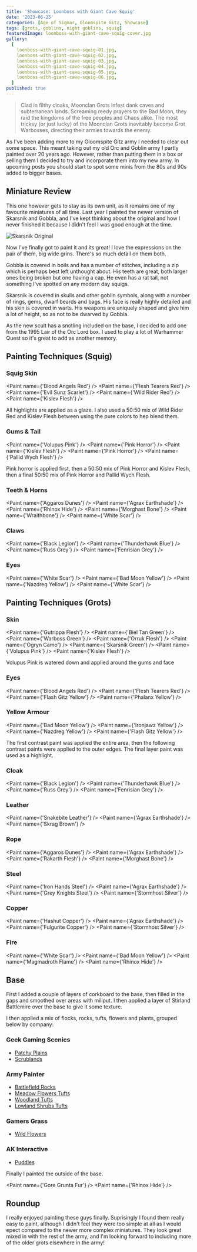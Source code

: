 ```yaml
---
title: 'Showcase: Loonboss with Giant Cave Squig'
date: '2023-06-25'
categories: [Age of Sigmar, Gloomspite Gitz, Showcase]
tags: [grots, goblins, night goblins, squig]
featuredImage: loonboss-with-giant-cave-squig-cover.jpg
gallery:
  [
    loonboss-with-giant-cave-squig-01.jpg,
    loonboss-with-giant-cave-squig-02.jpg,
    loonboss-with-giant-cave-squig-03.jpg,
    loonboss-with-giant-cave-squig-04.jpg,
    loonboss-with-giant-cave-squig-05.jpg,
    loonboss-with-giant-cave-squig-06.jpg,
  ]
published: true
---
```



> Clad in filthy cloaks, Moonclan Grots infest dank caves and subterranean lands. Screaming reedy prayers to the
> Bad Moon, they raid the kingdoms of the free peoples and Chaos alike. The most tricksy (or just lucky) of the
> Moonclan Grots inevitably become Grot Warbosses, directing their armies towards the enemy.

As I've been adding more to my Gloomspite Gitz army I needed to clear out some space. This meant taking out my old
Orc and Goblin army I partly painted over 20 years ago. However, rather than putting them in a box or selling them I
decided to try and incorporate them into my new army. In upcoming posts you should start to spot some minis from
the 80s and 90s added to bigger bases.

## Miniature Review

This one however gets to stay as its own unit, as it remains one of my favourite miniatures of all time.
Last year I painted the newer version of Skarsnik and Gobbla, and I've kept thinking about the original and how
I never finished it because I didn't feel I was good enough at the time.

![Skarsnik Original](./skarsnik-original.jpg)

Now I've finally got to paint it and its great! I love the expressions on the pair of them, big wide grins. There's
so much detail on them both.

Gobbla is covered in boils and has a number of stitches, including a zip which is perhaps best left unthought about.
His teeth are great, both larger ones being broken but one having a cap. He even has a rat tail, not something I've
spotted on any modern day squigs.

Skarsnik is covered in skulls and other goblin symbols, along with a number of rings, gems, dwarf beards and bags.
His face is really highly detailed and his skin is covered in warts. His weapons are uniquely shaped and give him a
lot of height, so as not to be dwarved by Gobbla.

As the new scult has a snotling included on the base, I decided to add one from the 1995 Lair of the Orc Lord box.
I used to play a lot of Warhammer Quest so it's great to add as another memory.

## Painting Techniques (Squig)

### Squig Skin

<Paint name={'Blood Angels Red'} />
<Paint name={'Flesh Tearers Red'} />
<Paint name={'Evil Sunz Scarlet'} />
<Paint name={'Wild Rider Red'} />
<Paint name={'Kislev Flesh'} />

All highlights are applied as a glaze. I also used a 50:50 mix of Wild Rider Red and Kislev Flesh between using the
pure colors to hep blend them.

### Gums & Tail

<Paint name={'Volupus Pink'} />
<Paint name={'Pink Horror'} />
<Paint name={'Kislev Flesh'} />
<Paint name={'Pink Horror'} />
<Paint name={'Pallid Wych Flesh'} />

Pink horror is applied first, then a 50:50 mix of Pink Horror and Kislev Flesh, then a final 50:50 mix of
Pink Horror and Pallid Wych Flesh.

### Teeth & Horns

<Paint name={'Aggaros Dunes'} />
<Paint name={'Agrax Earthshade'} />
<Paint name={'Rhinox Hide'} />
<Paint name={'Morghast Bone'} />
<Paint name={'Wraithbone'} />
<Paint name={'White Scar'} />

### Claws

<Paint name={'Black Legion'} />
<Paint name={'Thunderhawk Blue'} />
<Paint name={'Russ Grey'} />
<Paint name={'Fenrisian Grey'} />

### Eyes

<Paint name={'White Scar'} />
<Paint name={'Bad Moon Yellow'} />
<Paint name={'Nazdreg Yellow'} />
<Paint name={'White Scar'} />

## Painting Techniques (Grots)

### Skin

<Paint name={'Gutrippa Flesh'} />
<Paint name={'Biel Tan Green'} />
<Paint name={'Warboss Green'} />
<Paint name={'Orruk Flesh'} />
<Paint name={'Ogryn Camo'} />
<Paint name={'Skarsnik Green'} />
<Paint name={'Volupus Pink'} />
<Paint name={'Kislev Flesh'} />

Volupus Pink is watered down and applied around the gums and face

### Eyes

<Paint name={'Blood Angels Red'} />
<Paint name={'Flesh Tearers Red'} />
<Paint name={'Flash Gitz Yellow'} />
<Paint name={'Phalanx Yellow'} />

### Yellow Armour

<Paint name={'Bad Moon Yellow'} />
<Paint name={'Ironjawz Yellow'} />
<Paint name={'Nazdreg Yellow'} />
<Paint name={'Flash Gitz Yellow'} />

The first contrast paint was applied the entire area, then the following contrast paints were applied to the outer
edges. The final layer paint was used as a highlight.

### Cloak

<Paint name={'Black Legion'} />
<Paint name={'Thunderhawk Blue'} />
<Paint name={'Russ Grey'} />
<Paint name={'Fenrisian Grey'} />

### Leather

<Paint name={'Snakebite Leather'} />
<Paint name={'Agrax Earthshade'} />
<Paint name={'Skrag Brown'} />

### Rope

<Paint name={'Aggaros Dunes'} />
<Paint name={'Agrax Earthshade'} />
<Paint name={'Rakarth Flesh'} />
<Paint name={'Morghast Bone'} />

### Steel

<Paint name={'Iron Hands Steel'} />
<Paint name={'Agrax Earthshade'} />
<Paint name={'Grey Knights Steel'} />
<Paint name={'Stormhost Silver'} />

### Copper

<Paint name={'Hashut Copper'} />
<Paint name={'Agrax Earthshade'} />
<Paint name={'Fulgurite Copper'} />
<Paint name={'Stormhost Silver'} />

### Fire

<Paint name={'White Scar'} />
<Paint name={'Bad Moon Yellow'} />
<Paint name={'Magmadroth Flame'} />
<Paint name={'Rhinox Hide'} />

## Base

First I added a couple of layers of corkboard to the base, then filled in the gaps and smoothed over areas with
miliput. I then applied a layer of Stirland Battlemire over the base to give it some texture.

I then applied a mix of flocks, rocks, tufts, flowers and plants, grouped below by company:

### Geek Gaming Scenics

- [Patchy Plains](https://www.geekgamingscenics.com/collections/base-ready-range/products/lukes-aps-base-ready-patchy-plains)
- [Scrublands](https://www.geekgamingscenics.com/collections/base-ready-range/products/lukes-aps-base-ready-scrublands)

### Army Painter

- [Battlefield Rocks](https://www.thearmypainter.com/shop/us/bf4117p)
- [Meadow Flowers Tufts](https://www.thearmypainter.com/shop/us/bf4231p)
- [Woodland Tufts](https://www.thearmypainter.com/shop/us/bf4224p)
- [Lowland Shrubs Tufts](https://www.thearmypainter.com/shop/us/bf4232p)

### Gamers Grass

- [Wild Flowers](https://gamersgrass.com/product/wild-flowers-set/)

### AK Interactive

- [Puddles](https://ak-interactive.com/product/puddles-60ml/)

Finally I painted the outside of the base.

<Paint name={'Gore Grunta Fur'} />
<Paint name={'Rhinox Hide'} />

## Roundup

I really enjoyed painting these guys finally. Suprisingly I found them really easy to paint, although I didn't feel
they were too simple at all as I would epect compared to the newer more complex miniatures. They look great mixed in
with the rest of the army, and I'm looking forward to including more of the older grots elsewhere in the army!
